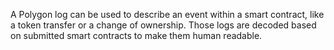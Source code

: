 A Polygon log can be used to describe an event within a smart contract, like a token transfer or a change of ownership. Those logs are decoded based on submitted smart contracts to make them human readable.